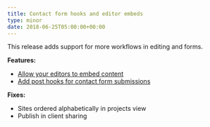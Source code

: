 ```yaml
---
title: Contact form hooks and editor embeds
type: minor
date: 2018-06-25T05:00:00+00:00
---
```


This release adds support for more workflows in editing and forms.

**Features:**

* [Allow your editors to embed content](/documentation/edit/editing/configuration/#embedding-media)
* [Add post hooks for contact form submissions](/documentation/host/forms/webhooks/#webhooks)

**Fixes:**

* Sites ordered alphabetically in projects view
* Publish in client sharing